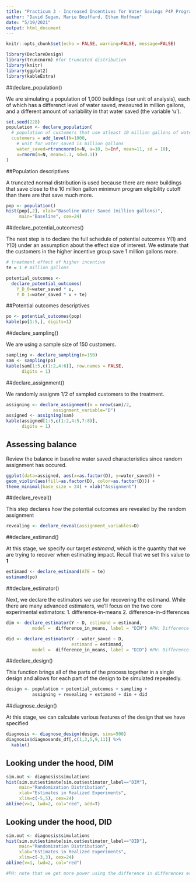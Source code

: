 ```yaml
---
title: "Practicum 3 - Increased Incentives for Water Savings P4P Program"
author: "David Segan, Marie Bouffard, Ethan Hoffman"
date: "5/19/2021"
output: html_document
---
```



```r
knitr::opts_chunk$set(echo = FALSE, warning=FALSE, message=FALSE)
```


```r
library(DeclareDesign)
library(truncnorm) #for truncated distribution
library(knitr)
library(ggplot2)
library(kableExtra)
```

##declare_population()

We are simulating a population of 1,000 buildings (our unit of analysis), each of which has a differenct level of water saved, measured in million gallons, and a different amount of variability in that water saved (the variable 'u'). 
```r

set.seed(228)
population <- declare_population(
  # population of customers that use atleast 10 million gallons of water (minimum needed to be saved to be eligible for program)
  customers = add_level(N=1000, 
    # unit for water_saved is million gallons
    water_saved=rtruncnorm(n=N, a=10, b=Inf, mean=11, sd = 10),
    u=rnorm(n=N, mean=1.1, sd=0.1))
)

```

##Population descriptives

A truncated normal distribution is used because there are more buildings that save close to the 10 million gallon minimum program eligibility cutoff than there are that save much more.

```r
pop <- population()
hist(pop[,2], xlab="Baseline Water Saved (million gallons)", 
     main="Baseline", cex=24)
```

##declare_potential_outcomes()

The next step is to declare the full schedule of potential outcomes $Y(1)$ and $Y(0)$ under an assumption about the effect size of interest. We estimate that the customers in the higher incentive group save 1 million gallons more.

```r

# treatment effect of higher incentive
te = 1 # million gallons

potential_outcomes <- 
  declare_potential_outcomes(
    Y_D_0=water_saved * u,
    Y_D_1=water_saved * u + te)

```


##Potential outcomes descriptives

```r
po <- potential_outcomes(pop)
kable(po[1:5,], digits=1)
```


##declare_sampling()

We are using a sample size of 150 customers. 

```r
sampling <- declare_sampling(n=150)
sam <- sampling(po)
kable(sam[1:5,c(1:2,4:6)], row.names = FALSE,
      digits = 1)
```


##declare_assignment()

We randomly assignm 1/2 of sampled customers to the treatment.

```r
assigning <- declare_assignment(m = nrow(sam)/2,
                  assignment_variable="D")
assigned <- assigning(sam)
kable(assigned[1:5,c(1:2,4:5,7:8)], 
      digits = 1)

```


## Assessing balance

Review the balance in baseline water saved characteristics since random assignment has occured.

```r
ggplot(data=assigned, aes(x=as.factor(D), y=water_saved)) +
geom_violin(aes(fill=as.factor(D), color=as.factor(D))) +
theme_minimal(base_size = 24) + xlab("Assignment")

```

##declare_reveal()

This step declares how the potential outcomes are revealed by the random assignment

```r
revealing <- declare_reveal(assignment_variables=D)
```

##declare_estimand()

At this stage, we specify our target *estimand*, which is the quantity that we are trying to recover when estimating impact. Recall that we set this value to **1**

```r
estimand <- declare_estimand(ATE = te)
estimand(po)
```


##declare_estimator()

Next, we declare the estimators we use for recovering the estimand. While there are many advanced estimators, we'll focus on the two core experimental estimators:
1. difference-in-means
2. difference-in-differences

```r
dim <- declare_estimator(Y ~ D, estimand = estimand,  
          model =  difference_in_means, label = "DIM") #PH: Difference-in-means (Mean of treatment group - mean of control group)

did <- declare_estimator(Y - water_saved ~ D, 
                         estimand = estimand,  
          model =  difference_in_means, label = "DID") #PH: Difference-in-differences ([Mean of treatment group @ endline - Mean of treatment group @ baseline] - [Mean of control group @ endline - mean of control group @ baseline])
```


##declare_design()

This function brings all of the parts of the process together in a single design and allows for each part of the design to be simulated repeatedly.

```r
design <- population + potential_outcomes + sampling +
          assigning + revealing + estimand + dim + did
```


##diagnose_design()

At this stage, we can calculate various features of the design that we have specified

```r
diagnosis <- diagnose_design(design, sims=500)
diagnosis$diagnosands_df[,c(1,3,5,9,11)] %>%
  kable()
```


## Looking under the hood, DIM

```r
sim.out <- diagnosis$simulations
hist(sim.out$estimate[sim.out$estimator_label=="DIM"],
     main="Randomization Distribution",
     xlab="Estimates in Realized Experiments",
     xlim=c(-5,5), cex=24)
abline(v=1, lwd=2, col="red", add=T)
```

## Looking under the hood, DID

```r
sim.out <- diagnosis$simulations
hist(sim.out$estimate[sim.out$estimator_label=="DID"],
     main="Randomization Distribution",
     xlab="Estimates in Realized Experiments",
     xlim=c(-3,3), cex=24)
abline(v=1, lwd=2, col="red")

#PH: note that we get more power using the difference in differences estimation. This is because diff-in-diff increases the precision of our estimate of the ATE.
```


